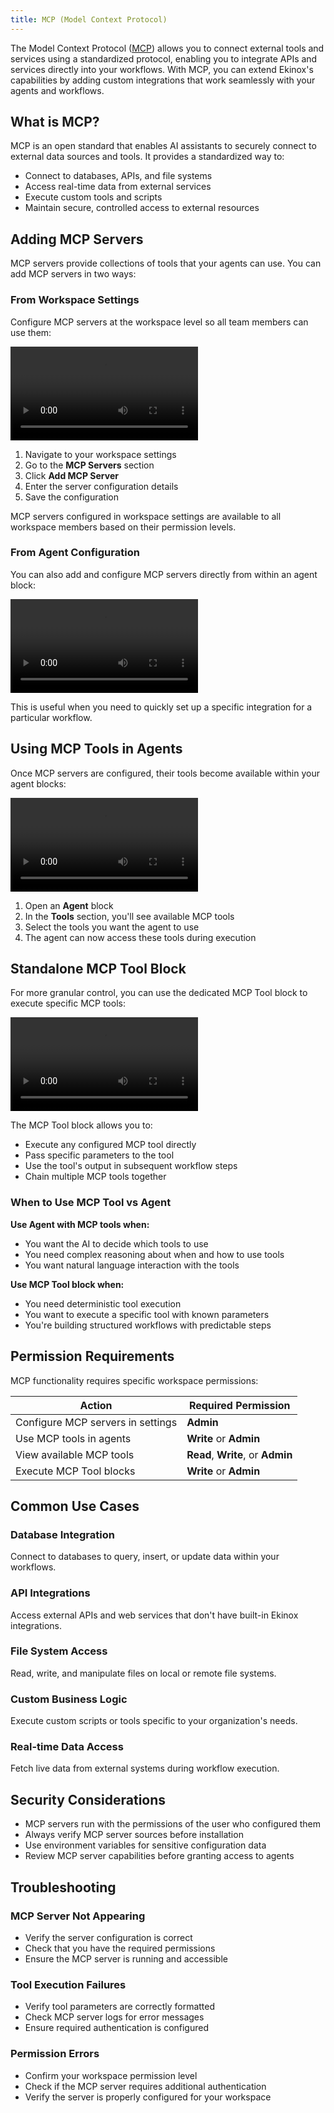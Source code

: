```yaml
---
title: MCP (Model Context Protocol)
---
```



The Model Context Protocol ([MCP](https://modelcontextprotocol.com/)) allows you to connect external tools and services using a standardized protocol, enabling you to integrate APIs and services directly into your workflows. With MCP, you can extend Ekinox's capabilities by adding custom integrations that work seamlessly with your agents and workflows.

## What is MCP?

MCP is an open standard that enables AI assistants to securely connect to external data sources and tools. It provides a standardized way to:

- Connect to databases, APIs, and file systems
- Access real-time data from external services
- Execute custom tools and scripts
- Maintain secure, controlled access to external resources

## Adding MCP Servers

MCP servers provide collections of tools that your agents can use. You can add MCP servers in two ways:

### From Workspace Settings

Configure MCP servers at the workspace level so all team members can use them:

<div className="mx-auto w-full overflow-hidden rounded-lg">
  <Video src="mcp-1.mp4" width={700} height={450} />
</div>

1. Navigate to your workspace settings
2. Go to the **MCP Servers** section
3. Click **Add MCP Server**
4. Enter the server configuration details
5. Save the configuration

<Callout type="info">
MCP servers configured in workspace settings are available to all workspace members based on their permission levels.
</Callout>

### From Agent Configuration

You can also add and configure MCP servers directly from within an agent block:

<div className="mx-auto w-full overflow-hidden rounded-lg">
  <Video src="mcp-2.mp4" width={700} height={450} />
</div>

This is useful when you need to quickly set up a specific integration for a particular workflow.

## Using MCP Tools in Agents

Once MCP servers are configured, their tools become available within your agent blocks:

<div className="mx-auto w-full overflow-hidden rounded-lg">
  <Video src="mcp-3.mp4" width={700} height={450} />
</div>

1. Open an **Agent** block
2. In the **Tools** section, you'll see available MCP tools
3. Select the tools you want the agent to use
4. The agent can now access these tools during execution

## Standalone MCP Tool Block

For more granular control, you can use the dedicated MCP Tool block to execute specific MCP tools:

<div className="mx-auto w-full overflow-hidden rounded-lg">
  <Video src="mcp-4.mp4" width={700} height={450} />
</div>

The MCP Tool block allows you to:
- Execute any configured MCP tool directly
- Pass specific parameters to the tool
- Use the tool's output in subsequent workflow steps
- Chain multiple MCP tools together

### When to Use MCP Tool vs Agent

**Use Agent with MCP tools when:**
- You want the AI to decide which tools to use
- You need complex reasoning about when and how to use tools
- You want natural language interaction with the tools

**Use MCP Tool block when:**
- You need deterministic tool execution
- You want to execute a specific tool with known parameters
- You're building structured workflows with predictable steps

## Permission Requirements

MCP functionality requires specific workspace permissions:

| Action | Required Permission |
|--------|-------------------|
| Configure MCP servers in settings | **Admin** |
| Use MCP tools in agents | **Write** or **Admin** |
| View available MCP tools | **Read**, **Write**, or **Admin** |
| Execute MCP Tool blocks | **Write** or **Admin** |

## Common Use Cases

### Database Integration
Connect to databases to query, insert, or update data within your workflows.

### API Integrations
Access external APIs and web services that don't have built-in Ekinox integrations.

### File System Access
Read, write, and manipulate files on local or remote file systems.

### Custom Business Logic
Execute custom scripts or tools specific to your organization's needs.

### Real-time Data Access
Fetch live data from external systems during workflow execution.

## Security Considerations

- MCP servers run with the permissions of the user who configured them
- Always verify MCP server sources before installation
- Use environment variables for sensitive configuration data
- Review MCP server capabilities before granting access to agents

## Troubleshooting

### MCP Server Not Appearing
- Verify the server configuration is correct
- Check that you have the required permissions
- Ensure the MCP server is running and accessible

### Tool Execution Failures
- Verify tool parameters are correctly formatted
- Check MCP server logs for error messages
- Ensure required authentication is configured

### Permission Errors
- Confirm your workspace permission level
- Check if the MCP server requires additional authentication
- Verify the server is properly configured for your workspace
